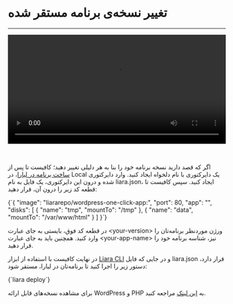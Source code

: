 

<Layout>
<Head>
<title>مستندات تغییر نسخه PHP و WordPress - لیارا</title>
</Head>

# تغییر نسخه‌ی برنامه مستقر شده
<hr className="mb-2" />

<video
src="https://files.liara.ir/liara/docs/change-wordpress-version.mp4"
controls="controls"
className="block w-full"
width="100%"
/>

<br />

اگر که قصد دارید نسخه برنامه خود را بنا به هر دلیلی تغییر دهید؛ کافیست تا پس از <a href="../../quick-start" className="text-[#2196f3] ">ساخت برنامه در لیارا</a>، در Local یک دایرکتوری با نام دلخواه ایجاد کنید.
وارد دایرکتوری شده و درون این دایرکتوری، یک فایل به نام <Important>liara.json</Important>، ایجاد کنید. سپس کافیست تا قطعه کد زیر را درون آن، قرار دهید:

<div className="h-4" />
<div dir='ltr'>
    <Highlight className="json">
      {`{
    "image": "liararepo/wordpress-one-click-app:<your-version>",
    "port": 80,
    "app": "<your-app-name>",
    "disks": [
        {
            "name": "tmp",
            "mountTo": "/tmp"
        },
        {
            "name": "data",
            "mountTo": "/var/www/html"
        }
    ]
}`}
    </Highlight>
</div>
<div className="h-2" />

در قطعه کد فوق، بایستی به جای عبارت <Important>\<your-version\></Important> 
ورژن موردنظر برنامه‌تان را وارد کنید.
همچنین باید به جای عبارت
<Important>\<your-app-name\></Important> نیز، 
شناسه برنامه خود را قرار دهید. 
<div className="h-2" />

در نهایت کافیست با استفاده از ابزار <a href="/references/cli/about" className="text-[#2196f3] "><Important>Liara CLI</Important></a> و در جایی که فایل <Important>liara.json</Important> قرار دارد، دستور زیر را اجرا کنید تا برنامه‌تان در لیارا، مستقر شود:

<div className="h-4" />
<div dir='ltr'>
    <Highlight className="json">
      {`liara deploy`}
    </Highlight>
</div>
<div className="h-2" />

<Alert variant="success">
<p>
برای مشاهده نسخه‌های قابل ارائه WordPress و PHP به <a href="https://hub.docker.com/r/liararepo/wordpress-one-click-app/tags?page=&page_size=&name=&ordering=last_updated" className="text-[#2196f3] ">این لینک</a> مراجعه کنید.
</p>
</Alert>

</Layout>